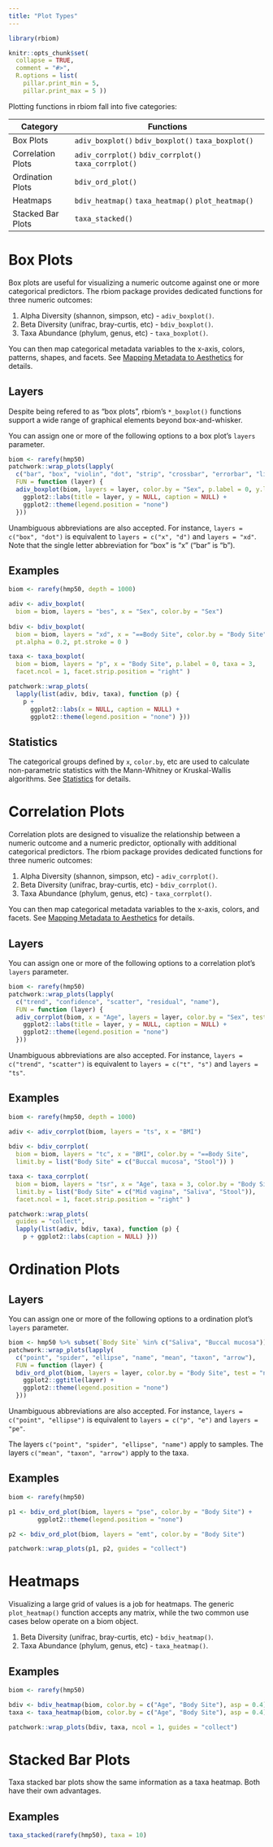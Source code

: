 ---
title: "Plot Types"
---

```{r, include = FALSE}
library(rbiom)

knitr::opts_chunk$set(
  collapse = TRUE,
  comment = "#>",
  R.options = list(
    pillar.print_min = 5,
    pillar.print_max = 5 ))
```


Plotting functions in rbiom fall into five categories:

| Category          | Functions                                             |
| ----------------- | ----------------------------------------------------- |
| Box Plots         | `adiv_boxplot()` `bdiv_boxplot()` `taxa_boxplot()`    |
| Correlation Plots | `adiv_corrplot()` `bdiv_corrplot()` `taxa_corrplot()` |
| Ordination Plots  | `bdiv_ord_plot()`                                     |
| Heatmaps          | `bdiv_heatmap()` `taxa_heatmap()` `plot_heatmap()`    |
| Stacked Bar Plots | `taxa_stacked()`                                      |


# Box Plots

Box plots are useful for visualizing a numeric outcome against one or more 
categorical predictors. The rbiom package provides dedicated functions for 
three numeric outcomes:

1. Alpha Diversity (shannon, simpson, etc) - `adiv_boxplot()`.
2. Beta Diversity (unifrac, bray-curtis, etc) - `bdiv_boxplot()`.
3. Taxa Abundance (phylum, genus, etc) - `taxa_boxplot()`.

You can then map categorical metadata variables to the x-axis, colors, 
patterns, shapes, and facets.
See [Mapping Metadata to Aesthetics](aes.html) for details.


## Layers

Despite being refered to as "box plots", rbiom's `*_boxplot()` functions 
support a wide range of graphical elements beyond box-and-whisker.

You can assign one or more of the following options to a box plot's `layers` 
parameter.

```{r, echo=FALSE}
biom <- rarefy(hmp50)
patchwork::wrap_plots(lapply(
  c("bar", "box", "violin", "dot", "strip", "crossbar", "errorbar", "linerange", "pointrange"), 
  FUN = function (layer) {
  adiv_boxplot(biom, layers = layer, color.by = "Sex", p.label = 0, y.limits = c(0, 4)) + 
    ggplot2::labs(title = layer, y = NULL, caption = NULL) +
    ggplot2::theme(legend.position = "none")
  }))
```

Unambiguous abbreviations are also accepted. For instance, 
`layers = c("box", "dot")` is equivalent to `layers = c("x", "d")` and 
`layers = "xd"`. Note that the single letter abbreviation for "box" is "x" 
("bar" is "b").


## Examples

```{r}
biom <- rarefy(hmp50, depth = 1000)

adiv <- adiv_boxplot(
  biom = biom, layers = "bes", x = "Sex", color.by = "Sex")
  
bdiv <- bdiv_boxplot(
  biom = biom, layers = "xd", x = "==Body Site", color.by = "Body Site", 
  pt.alpha = 0.2, pt.stroke = 0 )

taxa <- taxa_boxplot(
  biom = biom, layers = "p", x = "Body Site", p.label = 0, taxa = 3, 
  facet.ncol = 1, facet.strip.position = "right" )

patchwork::wrap_plots(
  lapply(list(adiv, bdiv, taxa), function (p) {
    p + 
      ggplot2::labs(x = NULL, caption = NULL) + 
      ggplot2::theme(legend.position = "none") }))
```


## Statistics

The categorical groups defined by `x`, `color.by`, etc are used to calculate 
non-parametric statistics with the Mann-Whitney or Kruskal-Wallis algorithms. 
See [Statistics](statistics.html) for details.




# Correlation Plots

Correlation plots are designed to visualize the relationship between a numeric 
outcome and a numeric predictor, optionally with additional categorical 
predictors. The rbiom package provides dedicated functions for 
three numeric outcomes:

1. Alpha Diversity (shannon, simpson, etc) - `adiv_corrplot()`.
2. Beta Diversity (unifrac, bray-curtis, etc) - `bdiv_corrplot()`.
3. Taxa Abundance (phylum, genus, etc) - `taxa_corrplot()`.

You can then map categorical metadata variables to the x-axis, colors, and 
facets. See [Mapping Metadata to Aesthetics](aes.html) for details.



## Layers

You can assign one or more of the following options to a correlation plot's 
`layers` parameter.

```{r, echo=FALSE}
biom <- rarefy(hmp50)
patchwork::wrap_plots(lapply(
  c("trend", "confidence", "scatter", "residual", "name"), 
  FUN = function (layer) {
  adiv_corrplot(biom, x = "Age", layers = layer, color.by = "Sex", test = "none", y.limits = c(0, 50)) + 
    ggplot2::labs(title = layer, y = NULL, caption = NULL) +
    ggplot2::theme(legend.position = "none")
  }))
```

Unambiguous abbreviations are also accepted. For instance, 
`layers = c("trend", "scatter")` is equivalent to `layers = c("t", "s")` and 
`layers = "ts"`.



## Examples

```{r}
biom <- rarefy(hmp50, depth = 1000)

adiv <- adiv_corrplot(biom, layers = "ts", x = "BMI")
  
bdiv <- bdiv_corrplot(
  biom = biom, layers = "tc", x = "BMI", color.by = "==Body Site", 
  limit.by = list("Body Site" = c("Buccal mucosa", "Stool")) )

taxa <- taxa_corrplot(
  biom = biom, layers = "tsr", x = "Age", taxa = 3, color.by = "Body Site", 
  limit.by = list("Body Site" = c("Mid vagina", "Saliva", "Stool")),
  facet.ncol = 1, facet.strip.position = "right" )

patchwork::wrap_plots(
  guides = "collect",
  lapply(list(adiv, bdiv, taxa), function (p) {
    p + ggplot2::labs(caption = NULL) }))
```




# Ordination Plots



## Layers

You can assign one or more of the following options to a ordination plot's 
`layers` parameter.

```{r, echo=FALSE}
biom <- hmp50 %>% subset(`Body Site` %in% c("Saliva", "Buccal mucosa")) %>% rarefy()
patchwork::wrap_plots(lapply(
  c("point", "spider", "ellipse", "name", "mean", "taxon", "arrow"), 
  FUN = function (layer) {
  bdiv_ord_plot(biom, layers = layer, color.by = "Body Site", test = "none") + 
    ggplot2::ggtitle(layer) +
    ggplot2::theme(legend.position = "none")
  }))
```

Unambiguous abbreviations are also accepted. For instance, 
`layers = c("point", "ellipse")` is equivalent to `layers = c("p", "e")` and 
`layers = "pe"`.

The layers `c("point", "spider", "ellipse", "name")` apply to samples.
The layers `c("mean", "taxon", "arrow")` apply to the taxa.



## Examples

```{r}
biom <- rarefy(hmp50)

p1 <- bdiv_ord_plot(biom, layers = "pse", color.by = "Body Site") +
        ggplot2::theme(legend.position = "none")

p2 <- bdiv_ord_plot(biom, layers = "emt", color.by = "Body Site")

patchwork::wrap_plots(p1, p2, guides = "collect")
```




# Heatmaps

Visualizing a large grid of values is a job for heatmaps. The generic 
`plot_heatmap()` function accepts any matrix, while the two common use cases 
below operate on a biom object.

1. Beta Diversity (unifrac, bray-curtis, etc) - `bdiv_heatmap()`.
2. Taxa Abundance (phylum, genus, etc) - `taxa_heatmap()`.



## Examples

```{r}
biom <- rarefy(hmp50)

bdiv <- bdiv_heatmap(biom, color.by = c("Age", "Body Site"), asp = 0.4)
taxa <- taxa_heatmap(biom, color.by = c("Age", "Body Site"), asp = 0.4)

patchwork::wrap_plots(bdiv, taxa, ncol = 1, guides = "collect")
```




# Stacked Bar Plots

Taxa stacked bar plots show the same information as a taxa heatmap. Both have 
their own advantages.


## Examples

```{r}
taxa_stacked(rarefy(hmp50), taxa = 10)
```
